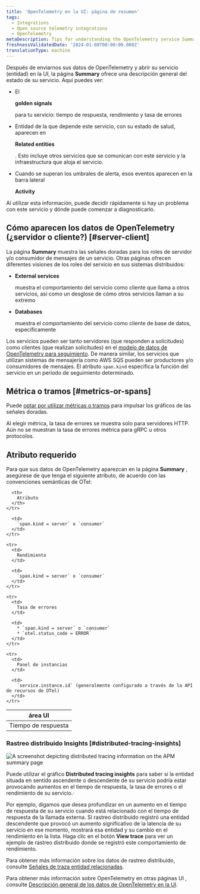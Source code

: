 ```yaml
---
title: 'OpenTelemetry en la UI: página de resumen'
tags:
  - Integrations
  - Open source telemetry integrations
  - OpenTelemetry
metaDescription: Tips for understanding the OpenTelemetry service Summary page in the New Relic UI
freshnessValidatedDate: '2024-01-08T00:00:00.000Z'
translationType: machine
---
```



Después de enviarnos sus datos de OpenTelemetry y abrir su servicio (entidad) en la UI, la página <DoNotTranslate>**Summary**</DoNotTranslate> ofrece una descripción general del estado de su servicio. Aquí puedes ver:

* El

  <DoNotTranslate>**golden signals**</DoNotTranslate>

  para tu servicio: tiempo de respuesta, rendimiento y tasa de errores

* Entidad de la que depende este servicio, con su estado de salud, aparecen en

  <DoNotTranslate>**Related entities**</DoNotTranslate>

  . Esto incluye otros servicios que se comunican con este servicio y la infraestructura que aloja el servicio.

* Cuando se superan los umbrales de alerta, esos eventos aparecen en la barra lateral

  <DoNotTranslate>**Activity**</DoNotTranslate>

Al utilizar esta información, puede decidir rápidamente si hay un problema con este servicio y dónde puede comenzar a diagnosticarlo.

## Cómo aparecen los datos de OpenTelemetry (¿servidor o cliente?) [#server-client]

La página <DoNotTranslate>**Summary**</DoNotTranslate> muestra las señales doradas para los roles de servidor y/o consumidor de mensajes de un servicio. Otras páginas ofrecen diferentes visiones de los roles del servicio en sus sistemas distribuidos:

* <DoNotTranslate>**External services**</DoNotTranslate>

  muestra el comportamiento del servicio como cliente que llama a otros servicios, así como un desglose de cómo otros servicios llaman a su extremo

* <DoNotTranslate>**Databases**</DoNotTranslate>

  muestra el comportamiento del servicio como cliente de base de datos, específicamente

Los servicios pueden ser tanto servidores (que responden a solicitudes) como clientes (que realizan solicitudes) en el [modelo de datos de OpenTelemetry para seguimiento](https://github.com/open-telemetry/opentelemetry-specification/blob/main/specification/trace/semantic_conventions/). De manera similar, los servicios que utilizan sistemas de mensajería como AWS SQS pueden ser productores y/o consumidores de mensajes. El atributo `span.kind` especifica la función del servicio en un período de seguimiento determinado.

## Métrica o tramos [#metrics-or-spans]

Puede [optar por utilizar métricas o tramos](/docs/more-integrations/open-source-telemetry-integrations/opentelemetry/view-your-data/opentelemetry-find-entities/#metric-span-toggle) para impulsar los gráficos de las señales doradas.

<Callout variant="important">
  Al elegir métrica, la tasa de errores se muestra solo para servidores HTTP. Aún no se muestran la tasa de errores métrica para gRPC u otros protocolos.
</Callout>

## Atributo requerido

Para que sus datos de OpenTelemetry aparezcan en la página <DoNotTranslate>**Summary**</DoNotTranslate> , asegúrese de que tenga el siguiente atributo, de acuerdo con las convenciones semánticas de OTel:

<table>
  <thead>
    <tr>
      <th style={{ width: "200px" }}>
        área UI
      </th>

      <th>
        Atributo
      </th>
    </tr>
  </thead>

  <tbody>
    <tr>
      <td>
        Tiempo de respuesta
      </td>

      <td>
        `span.kind = server` o `consumer`
      </td>
    </tr>

    <tr>
      <td>
        Rendimiento
      </td>

      <td>
        `span.kind = server` o `consumer`
      </td>
    </tr>

    <tr>
      <td>
        Tasa de errores
      </td>

      <td>
        * `span.kind = server` o `consumer`
        * `otel.status_code = ERROR`
      </td>
    </tr>

    <tr>
      <td>
        Panel de instancias
      </td>

      <td>
        `service.instance.id` (generalmente configurado a través de la API de recursos de OTel)
      </td>
    </tr>
  </tbody>
</table>

### Rastreo distribuido Insights [#distributed-tracing-insights]

<img
  title="distributed tracing in APM"
  alt="A screenshot depicting distributed tracing information on the APM summary page"
  src={apmDistributedTracingintheApmSummaryPage}
/>

Puede utilizar el gráfico <DoNotTranslate>**Distributed tracing insights**</DoNotTranslate> para saber si la entidad situada en sentido ascendente o descendente de su servicio podría estar provocando aumentos en el tiempo de respuesta, la tasa de errores o el rendimiento de su servicio.·

Por ejemplo, digamos que desea profundizar en un aumento en el tiempo de respuesta de su servicio cuando está relacionado con el tiempo de respuesta de la llamada externa. Si rastreo distribuido registró una entidad descendente que provocó un aumento significativo de la latencia de su servicio en ese momento, mostrará esa entidad y su cambio en el rendimiento en la lista. Haga clic en el botón <DoNotTranslate>**View trace**</DoNotTranslate> para ver un ejemplo de rastreo distribuido donde se registró este comportamiento de rendimiento.

Para obtener más información sobre los datos de rastreo distribuido, consulte [Señales de traza entidad relacionadas](/docs/distributed-tracing/ui-data/related-trace-entity-signals/).

Para obtener más información sobre OpenTelemetry en otras páginas UI , consulte [Descripción general de los datos de OpenTelemetry en la UI](/docs/more-integrations/open-source-telemetry-integrations/opentelemetry/view-your-data/opentelemetry-view-your-data).